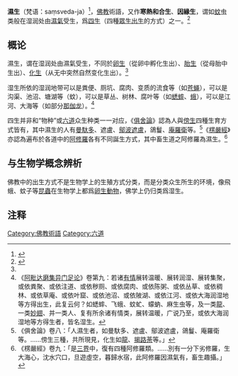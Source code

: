 {{佛教}}
'''濕生'''（梵语：saṃsveda-ja）<ref>{{cite wikisource|editor=[[丁福保|丁福保]]|chapter=四生|wslink=佛學大辭典|wslanguage=zh|plaintitle=《[[佛學大辭典|佛學大辭典]]》|year=1922}}</ref>，[[佛教|佛教]]術語，又作'''寒熱和合生'''、'''因緣生'''，谓如[[蚊|蚊]]虫类般在湿润处由[[濕氣|濕氣]]受生，爲[[四生|四生]]（四種[[眾生|眾生]][[生_(佛教)|出生]]的方式）之一。<ref name="佛光">{{cite book|author=慈怡法師主編|date=1988|title=〈四生〉|work=《佛光大辭典》|pages=|location=高雄縣大樹鄉|publisher=佛光|isbn=9789575433307|language=zh-tw}}</ref>

==概论==
濕生，谓在湿润处由濕氣受生，不同於[[卵生_(佛教)|卵生]]（從卵中孵化生出）、[[胎生_(佛教)|胎生]]（從母胎中生出）、[[化生|化生]]（从无中突然自然变化生出）。<ref name="佛光"/>

湿生所依的湿润地带可以是粪便、厕坑、腐肉、变质的流食等（如[[苍蝇|苍蝇]]），可以是沟渠、池沼、塘湖等（蚊），可以是草丛、树林、腐叶等（如[[蟋蟀|蟋蟀]]、[[蛾|蛾]]），可以是江河、大海等（如部分[[那伽|那伽龙]]）。<ref>《[[阿毗达磨集异门足论|阿毗达磨集异门足论]]》卷第九：若诸[[有情|有情]]展转温暖、展转润湿、展转集聚，或依粪聚、或依注道、或依秽厕、或依腐肉、或依陈粥、或依丛草、或依稠林、或依草庵、或依叶窟、或依池沼、或依陂湖、或依江河、或依大海润湿地等方得出生，此复云何？如蟋蟀、飞蛾、蚊虻、蠓蚋、麻生虫等，及一类[[那伽|龍]]、一类[[妙翅|妙翅]]、并一类人、复有所余诸有情类，展转温暖，广说乃至，或依大海润湿地等方得生者，皆名湿生。</ref>

四生并非和“物种”或[[六道|六道]]众生种类一一对应，《[[俱舍論|俱舍論]]》認為人與[[畜生|傍生]]四種生育方式皆有，其中濕生的人有[[s:佛學大辭典/頂生王|曼馱多]]、遮盧、[[鄔波遮盧|鄔波遮盧]]，鴿鬘、[[s:佛學大辭典/菴羅女|庵羅衛]]等。<ref>《俱舍論》卷八：「人濕生者，如曼馱多、遮盧、鄔波遮盧，鴿鬘、庵羅衛等。……傍生三種，共所現見，化生如[[那伽|龍]]、[[揭路荼|揭路荼]]等。」</ref>《[[楞嚴經|楞嚴經]]》亦認為遍布於各道中的[[阿修羅_(佛教)|阿修羅]]各有不同誕生方式，其中畜生道之阿修羅為濕生。<ref>《楞嚴經》卷九：「是[[三界_(佛教)|三界]]中，復有四種阿修羅類。……別有一分下劣修羅，生大海心，沈水穴口，旦遊虛空，暮歸水宿，此阿修羅因濕氣有，畜生趣攝。」</ref>

==与生物学概念辨析==
佛教中的出生方式不是生物学上的生殖方式分类，而是分类众生所生的环境，像飛蛾、蚊子等[[昆蟲|昆蟲]]在生物学上都爲[[卵生動物|卵生動物]]，佛学上仍归类爲湿生。

==注释==
{{reflist}}

{{六道}}
[[Category:佛教術語|Category:佛教術語]]
[[Category:六道|Category:六道]]